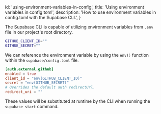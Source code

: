 
  id: 'using-environment-variables-in-config',
  title: 'Using environment variables in config.toml',
  description: 'How to use environment variables in config.toml with the Supabase CLI.',
}

The Supabase CLI is capable of utilizing environment variables from `.env` file in our project's root directory.

```bash .env
GITHUB_CLIENT_ID=""
GITHUB_SECRET=""
```

We can reference the environment variable by using the `env()` function within the `supabase/config.toml` file.

```toml supabase/config.toml
[auth.external.github]
enabled = true
client_id = "env(GITHUB_CLIENT_ID)"
secret = "env(GITHUB_SECRET)"
# Overrides the default auth redirectUrl.
redirect_uri = ""
```

These values will be substituted at runtime by the CLI when running the `supabase start` command.


